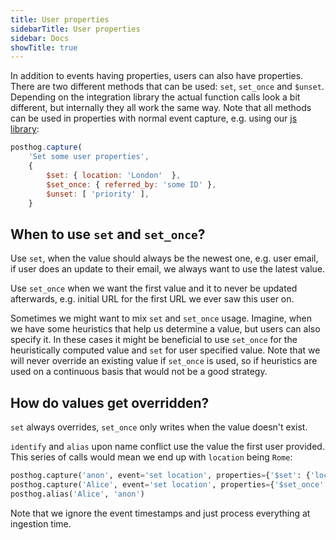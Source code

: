 ```yaml
---
title: User properties
sidebarTitle: User properties
sidebar: Docs
showTitle: true
---
```


In addition to events having properties, users can also have properties. There are two different methods that can be used: `set`, `set_once` and `$unset`. Depending on the integration library the actual function calls look a bit different, but internally they all work the same way. Note that all methods can be used in properties with normal event capture, e.g. using our [js library](/docs/integrate/client/js):
```js
posthog.capture(
    'Set some user properties', 
    { 
        $set: { location: 'London'  },
        $set_once: { referred_by: 'some ID' },
        $unset: [ 'priority' ],
    }
```

## When to use `set` and `set_once`?

Use `set`, when the value should always be the newest one, e.g. user email, if user does an update to their email, we always want to use the latest value.

Use `set_once` when we want the first value and it to never be updated afterwards, e.g. initial URL for the first URL we ever saw this user on.

Sometimes we might want to mix `set` and `set_once` usage. Imagine, when we have some heuristics that help us determine a value, but users can also specify it. In these cases it might be beneficial to use `set_once` for the heuristically computed value and `set` for user specified value. Note that we will never override an existing value if `set_once` is used, so if heuristics are used on a continuous basis that would not be a good strategy.

## How do values get overridden?

`set` always overrides, `set_once` only writes when the value doesn't exist.

`identify` and `alias` upon name conflict use the value the first user provided. This series of calls would mean we end up with `location` being `Rome`:
```python
posthog.capture('anon', event='set location', properties={'$set': {'location': 'Paris'}})
posthog.capture('Alice', event='set location', properties={'$set_once': {'location': 'Rome'}})
posthog.alias('Alice', 'anon')
```

Note that we ignore the event timestamps and just process everything at ingestion time.







